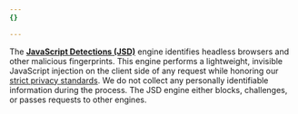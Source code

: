```yaml
---
{}

---
```


The [**JavaScript Detections (JSD)**](/bots/reference/javascript-detections/) engine identifies headless browsers and other malicious fingerprints. This engine performs a lightweight, invisible JavaScript injection on the client side of any request while honoring our [strict privacy standards](https://www.cloudflare.com/privacypolicy/). We do not collect any personally identifiable information during the process. The JSD engine either blocks, challenges, or passes requests to other engines.
